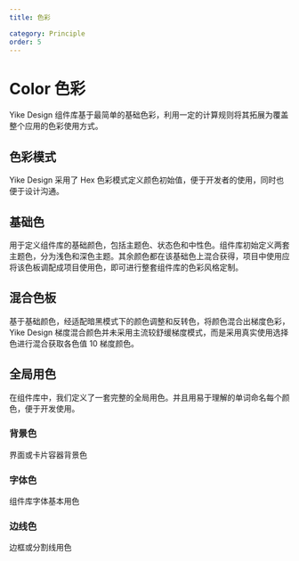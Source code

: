 ```yaml
---
title: 色彩

category: Principle
order: 5
---
```



# Color 色彩

Yike Design 组件库基于最简单的基础色彩，利用一定的计算规则将其拓展为覆盖整个应用的色彩使用方式。

## 色彩模式

Yike Design 采用了 Hex 色彩模式定义颜色初始值，便于开发者的使用，同时也便于设计沟通。

## 基础色

用于定义组件库的基础颜色，包括主题色、状态色和中性色。组件库初始定义两套主题色，分为浅色和深色主题。其余颜色都在该基础色上混合获得，项目中使用应将该色板调配成项目使用色，即可进行整套组件库的色彩风格定制。

<BasicColor />

## 混合色板

基于基础颜色，经适配暗黑模式下的颜色调整和反转色，将颜色混合出梯度色彩，Yike Design 梯度混合颜色并未采用主流较舒缓梯度模式，而是采用真实使用选择色进行混合获取各色值 10 梯度颜色。

<ColorPalette />

## 全局用色

在组件库中，我们定义了一套完整的全局用色。并且用易于理解的单词命名每个颜色，便于开发使用。

### 背景色

界面或卡片容器背景色

<div className="grid grid-cols-4 gap-4 my-4">
  <ColorCard text="bg-color-ss" className="bg-yike-4" />
  <ColorCard text="bg-color-s" className="bg-yike-3" />
  <ColorCard text="bg-color-m" className="bg-yike-2" />
  <ColorCard text="bg-color-l" className="bg-yike-1 border border-yike-1" />
</div>

### 字体色

组件库字体基本用色

<div className="grid grid-cols-4 gap-4 my-4">
  <ColorCard text="font-color-ss" className="bg-yike-text-4 text-white" />
  <ColorCard text="font-color-s" className="bg-yike-text-3 text-white" />
  <ColorCard text="font-color-m" className="bg-yike-text-2 text-white" />
  <ColorCard text="font-color-l" className="bg-yike-text-1 text-white" />
</div>

### 边线色

边框或分割线用色

<div className="grid grid-cols-4 gap-4 my-4">
  <ColorCard text="line-color-s" className="border border-yike-1" />
  <ColorCard text="line-color-m" className="border border-yike-2" />
  <ColorCard text="line-color-l" className="border border-yike-3" />
</div>
